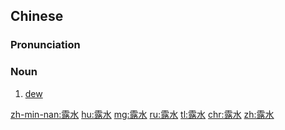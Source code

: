 ==Chinese==
{{zh-forms}}

===Pronunciation===
{{zh-pron
|m=lùshuǐ
|c=lou6 seoi2
|h=pfs=lu-súi
|mn=lō͘-chúi/lò͘-chúi
|cat=n
}}

===Noun===
{{zh-noun}}

# [[dew]]

[[zh-min-nan:露水]]
[[hu:露水]]
[[mg:露水]]
[[ru:露水]]
[[tl:露水]]
[[chr:露水]]
[[zh:露水]]